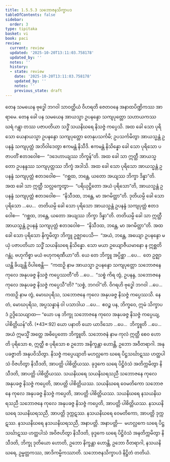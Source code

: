 ```yaml
---
title: 1.5.5.3 သဘောဇနသိက္ခာပဒ
tableOfContents: false
sidebar:
  order: 3
type: tipitaka
basket: vi
book: paci
review:
  current: review
  updated: '2025-10-20T13:11:03.758178'
  updated_by: ''
  notes: ''
  history:
  - state: review
    date: '2025-10-20T13:11:03.758178'
    updated_by: ''
    notes: ''
    previous_state: draft
---
```



<DynamicBreadcrumb />


<ReviewStatus review={frontmatter.review} showDetails={true} />

<HypothesisAnnotation frontmatter={frontmatter} />

<Division number="279" book="paci" e="ch" v="2" p="126">

<Paragraph number="894" book="paci">
တေန သမယေန ဗုဒ္ဓေါ ဘဂဝါ သာဝတ္ထိယံ ဝိဟရတိ ဇေတဝနေ အနာထပိဏ္ဍိကဿ အာရာမေ. တေန ခေါ ပန သမယေန အာယသ္မာ ဥပနန္ဒော သကျပုတ္တော သဟာယကဿ ဃရံ ဂန္တွာ တဿ ပဇာပတိယာ သဒ္ဓိံ သယနိဃရေ နိသဇ္ဇံ ကပ္ပေသိ. အထ ခေါ သော ပုရိသော ယေနာယသ္မာ ဥပနန္ဒော သကျပုတ္တော တေနုပသင်္ကမိ; ဥပသင်္ကမိတွာ အာယသ္မန္တံ ဥပနန္ဒံ သကျပုတ္တံ အဘိဝါဒေတွာ ဧကမန္တံ နိသီဒိ. ဧကမန္တံ နိသိန္နော ခေါ သော ပုရိသော ပဇာပတိံ ဧတဒဝေါစ—  “ဒဒေဟာယျဿ ဘိက္ခန်”တိ. အထ ခေါ သာ ဣတ္ထီ အာယသ္မတော ဥပနန္ဒဿ သကျပုတ္တဿ ဘိက္ခံ အဒါသိ. အထ ခေါ သော ပုရိသော အာယသ္မန္တံ ဥပနန္ဒံ သကျပုတ္တံ ဧတဒဝေါစ—  “ဂစ္ဆထ, ဘန္တေ, ယတော အယျဿ ဘိက္ခာ ဒိန္နာ”တိ. အထ ခေါ သာ ဣတ္ထီ သလ္လက္ခေတွာ—  “ပရိယုဋ္ဌိတော အယံ ပုရိသော”တိ, အာယသ္မန္တံ ဥပနန္ဒံ သကျပုတ္တံ ဧတဒဝေါစ—  “နိသီဒထ, ဘန္တေ, မာ အဂမိတ္ထာ”တိ. ဒုတိယမ္ပိ ခေါ သော ပုရိသော …ပေ…  တတိယမ္ပိ ခေါ သော ပုရိသော အာယသ္မန္တံ ဥပနန္ဒံ သကျပုတ္တံ ဧတဒဝေါစ—  “ဂစ္ဆထ, ဘန္တေ, ယတော အယျဿ ဘိက္ခာ ဒိန္နာ”တိ. တတိယမ္ပိ ခေါ သာ ဣတ္ထီ အာယသ္မန္တံ ဥပနန္ဒံ သကျပုတ္တံ ဧတဒဝေါစ—  “နိသီဒထ, ဘန္တေ, မာ အဂမိတ္ထာ”တိ.
</Paragraph>

<Paragraph number="895" book="paci">
အထ ခေါ သော ပုရိသော နိက္ခမိတွာ ဘိက္ခူ ဥဇ္ဈာပေသိ—  “အယံ, ဘန္တေ, အယျော ဥပနန္ဒော မယှံ ပဇာပတိယာ သဒ္ဓိံ သယနိဃရေ နိသိန္နော. သော မယာ ဥယျောဇီယမာနော န ဣစ္ဆတိ ဂန္တုံ. ဗဟုကိစ္စာ မယံ ဗဟုကရဏီယာ”တိ.
</Paragraph>

<Paragraph number="896" book="paci">
ယေ တေ ဘိက္ခူ အပ္ပိစ္ဆာ …ပေ…  တေ ဥဇ္ဈာယန္တိ ခိယျန္တိ ဝိပါစေန္တိ—  “ကထဉှိ နာမ အာယသ္မာ ဥပနန္ဒော သကျပုတ္တော သဘောဇနေ ကုလေ အနုပခဇ္ဇ နိသဇ္ဇံ ကပ္ပေဿတီ”တိ …ပေ…  “သစ္စံ ကိရ တွံ, ဥပနန္ဒ, သဘောဇနေ ကုလေ အနုပခဇ္ဇ နိသဇ္ဇံ ကပ္ပေသီ”တိ? “သစ္စံ, ဘဂဝါ”တိ. ဝိဂရဟိ ဗုဒ္ဓေါ ဘဂဝါ …ပေ…  ကထဉှိ နာမ တွံ, မောဃပုရိသ, သဘောဇနေ ကုလေ အနုပခဇ္ဇ နိသဇ္ဇံ ကပ္ပေဿသိ. နေတံ, မောဃပုရိသ, အပ္ပသန္နာနံ ဝါ ပသာဒါယ …ပေ…  ဧဝဉ္စ ပန, ဘိက္ခဝေ, ဣမံ သိက္ခာပဒံ ဥဒ္ဒိသေယျာထ—
</Paragraph>

</Division>
<Division number="280" book="paci" e="ch" v="2" p="127">

<Paragraph number="897" book="paci">
<Emphasis>“ယော ပန ဘိက္ခု သဘောဇနေ ကုလေ အနုပခဇ္ဇ နိသဇ္ဇံ ကပ္ပေယျ, ပါစိတ္တိယန်”</Emphasis>တိ. (*43*:<Emphasis>92</Emphasis>)
</Paragraph>

</Division>
<Division number="281" book="paci" e="ch" v="2" p="127">

<Paragraph number="898" book="paci">
<Emphasis>ယော ပနာ</Emphasis>တိ ယော ယာဒိသော …ပေ…  <Emphasis>ဘိက္ခူ</Emphasis>တိ …ပေ…  အယံ ဣမသ္မိံ အတ္ထေ အဓိပ္ပေတော ဘိက္ခူတိ.
</Paragraph>

<Paragraph number="899" book="paci">
<Emphasis>သဘောဇနံ</Emphasis> နာမ ကုလံ ဣတ္ထီ စေဝ ဟောတိ ပုရိသော စ, ဣတ္ထီ စ ပုရိသော စ ဥဘော အနိက္ခန္တာ ဟောန္တိ, ဥဘော အဝီတရာဂါ.
</Paragraph>

<Paragraph number="900" book="paci">
<Emphasis>အနုပခဇ္ဇာ</Emphasis>တိ အနုပဝိသိတွာ.
</Paragraph>

<Paragraph number="901" book="paci">
<Emphasis>နိသဇ္ဇံ ကပ္ပေယျာ</Emphasis>တိ မဟလ္လကေ ဃရေ ပိဋ္ဌသင်္ဃာဋဿ ဟတ္ထပါသံ ဝိဇဟိတွာ နိသီဒတိ, အာပတ္တိ ပါစိတ္တိယဿ. ခုဒ္ဒကေ ဃရေ ပိဋ္ဌိဝံသံ အတိက္ကမိတွာ နိသီဒတိ, အာပတ္တိ ပါစိတ္တိယဿ.
</Paragraph>

</Division>
<Division number="282" book="paci" e="ch" v="2" p="127">

<Paragraph number="902" book="paci">
သယနိဃရေ သယနိဃရသညီ သဘောဇနေ ကုလေ အနုပခဇ္ဇ နိသဇ္ဇံ ကပ္ပေတိ, အာပတ္တိ ပါစိတ္တိယဿ. သယနိဃရေ ဝေမတိကော သဘောဇနေ ကုလေ အနုပခဇ္ဇ နိသဇ္ဇံ ကပ္ပေတိ, အာပတ္တိ ပါစိတ္တိယဿ. သယနိဃရေ နသယနိဃရသညီ သဘောဇနေ ကုလေ အနုပခဇ္ဇ နိသဇ္ဇံ ကပ္ပေတိ, အာပတ္တိ ပါစိတ္တိယဿ.
</Paragraph>

<Paragraph number="903" book="paci">
နသယနိဃရေ သယနိဃရသညီ, အာပတ္တိ ဒုက္ကဋဿ. နသယနိဃရေ ဝေမတိကော, အာပတ္တိ ဒုက္ကဋဿ. နသယနိဃရေ နသယနိဃရသညီ, အနာပတ္တိ.
</Paragraph>

</Division>
<Division number="283" book="paci" e="ch" v="2" p="128">

<Paragraph number="904" book="paci">
အနာပတ္တိ—  မဟလ္လကေ ဃရေ ပိဋ္ဌသင်္ဃာဋဿ ဟတ္ထပါသံ အဝိဇဟိတွာ နိသီဒတိ, ခုဒ္ဒကေ ဃရေ ပိဋ္ဌိဝံသံ အနတိက္ကမိတွာ နိသီဒတိ, ဘိက္ခု ဒုတိယော ဟောတိ, ဥဘော နိက္ခန္တာ ဟောန္တိ, ဥဘော ဝီတရာဂါ, နသယနိဃရေ, ဥမ္မတ္တကဿ, အာဒိကမ္မိကဿာတိ.

</Paragraph>
</Division>

<Paragraph number="905" type="center" book="paci">
သဘောဇနသိက္ခာပဒံ နိဋ္ဌိတံ တတိယံ.
</Paragraph>